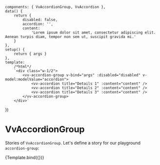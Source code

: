 
<Meta
	title="Components/AccordionGroup"
	component={VvAccordionGroup}
	args={{}}
/>

	components: { VvAccordionGroup, VvAccordion },
	data() {
		return {
			disabled: false,
			accordion: '',
			content:
				'Lorem ipsum dolor sit amet, consectetur adipiscing elit. Aenean turpis diam, tempor non sem ut, suscipit gravida mi.'
		}
	},
	setup() {
		return { args }
	},
	template:
		/*html*/
		`<div class="w-1/2">
			<vv-accordion-group v-bind="args" :disabled="disabled" v-model:modelValue="accordion">
				<vv-accordion title="Details 1" :content="content" />
				<vv-accordion title="Details 2" :content="content" />
				<vv-accordion title="Details 3" :content="content" />
			</vv-accordion-group>
        </div>`
})

# VvAccordionGroup

Stories of `VvAccordionGroup`.
Let's define a story for our playground `accordion-group`:

<Canvas>
	<Story name="vv-accordion-group" args={{}}>
		{Template.bind({})}
	</Story>
</Canvas>
